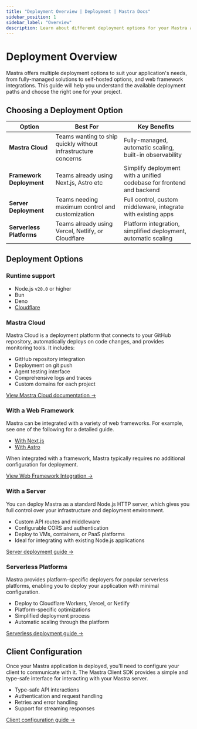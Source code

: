 ```yaml
---
title: "Deployment Overview | Deployment | Mastra Docs"
sidebar_position: 1
sidebar_label: "Overview"
description: Learn about different deployment options for your Mastra applications
---
```


# Deployment Overview

Mastra offers multiple deployment options to suit your application's needs, from fully-managed solutions to self-hosted options, and web framework integrations. This guide will help you understand the available deployment paths and choose the right one for your project.

## Choosing a Deployment Option

| Option                   | Best For                                                      | Key Benefits                                                    |
| ------------------------ | ------------------------------------------------------------- | -------------------------------------------------------------- |
| **Mastra Cloud**         | Teams wanting to ship quickly without infrastructure concerns | Fully-managed, automatic scaling, built-in observability       |
| **Framework Deployment** | Teams already using Next.js, Astro etc                          | Simplify deployment with a unified codebase for frontend and backend  |
| **Server Deployment**    | Teams needing maximum control and customization               | Full control, custom middleware, integrate with existing apps  |
| **Serverless Platforms** | Teams already using Vercel, Netlify, or Cloudflare             | Platform integration, simplified deployment, automatic scaling  |

## Deployment Options

### Runtime support

- Node.js `v20.0` or higher
- Bun
- Deno
- [Cloudflare](../deployment/serverless-platforms/cloudflare-deployer)

### Mastra Cloud

Mastra Cloud is a deployment platform that connects to your GitHub repository, automatically deploys on code changes, and provides monitoring tools. It includes:

- GitHub repository integration
- Deployment on git push
- Agent testing interface
- Comprehensive logs and traces
- Custom domains for each project

[View Mastra Cloud documentation →](../mastra-cloud/overview)

### With a Web Framework

Mastra can be integrated with a variety of web frameworks. For example, see one of the following for a detailed guide.

- [With Next.js](../frameworks/web-frameworks/next-js)
- [With Astro](../frameworks/web-frameworks/astro)

When integrated with a framework, Mastra typically requires no additional configuration for deployment.

[View Web Framework Integration →](./web-framework)

### With a Server

You can deploy Mastra as a standard Node.js HTTP server, which gives you full control over your infrastructure and deployment environment.

- Custom API routes and middleware
- Configurable CORS and authentication
- Deploy to VMs, containers, or PaaS platforms
- Ideal for integrating with existing Node.js applications

[Server deployment guide →](./server-deployment)

### Serverless Platforms

Mastra provides platform-specific deployers for popular serverless platforms, enabling you to deploy your application with minimal configuration.

- Deploy to Cloudflare Workers, Vercel, or Netlify
- Platform-specific optimizations
- Simplified deployment process
- Automatic scaling through the platform

[Serverless deployment guide →](./server-deployment)

## Client Configuration

Once your Mastra application is deployed, you'll need to configure your client to communicate with it. The Mastra Client SDK provides a simple and type-safe interface for interacting with your Mastra server.

- Type-safe API interactions
- Authentication and request handling
- Retries and error handling
- Support for streaming responses

[Client configuration guide →](/server-db/mastra-client)
